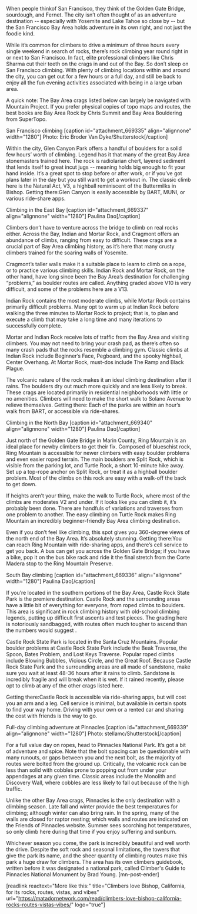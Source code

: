 When people thinkof San Francisco, they think of the Golden Gate Bridge, sourdough, and Fernet. The city isn’t often thought of as an adventure destination -- especially with Yosemite and Lake Tahoe so close by -- but the San Francisco Bay Area holds adventure in its own right, and not just the foodie kind. 

While it’s common for climbers to drive a minimum of three hours every single weekend in search of rocks, there’s rock climbing year round right in or next to San Francisco. In fact, elite professional climbers like Chris Sharma cut their teeth on the crags in and out of the Bay. So don’t sleep on San Francisco climbing. With plenty of climbing locations within and around the city, you can get out for a few hours or a full day, and still be back to enjoy all the fun evening activities associated with being in a large urban area. 

A quick note: The Bay Area crags listed below can largely be navigated with Mountain Project. If you prefer physical copies of topo maps and routes, the best books are Bay Area Rock by Chris Summit and Bay Area Bouldering from SuperTopo. 

San Francisco climbing
[caption id="attachment_669335" align="alignnone" width="1280"] Photo: Eric Broder Van Dyke/Shutterstock[/caption]

Within the city, Glen Canyon Park offers a handful of boulders for a solid few hours’ worth of climbing. Legend has it that many of the great Bay Area stonemasters trained here. The rock is radiolarian chert, layered sediment that lends itself to great incut jugs -- meaning holds big enough to fit your hand inside. It’s a great spot to stop before or after work, or if you’ve got plans later in the day but you still want to get a workout in. The classic climb here is the Natural Act, V3, a highball reminiscent of the Buttermilks in Bishop. Getting there:Glen Canyon is easily accessible by BART, MUNI, or various ride-share apps. 

Climbing in the East Bay 
[caption id="attachment_669337" align="alignnone" width="1280"] Paulina Dao[/caption]

Climbers don’t have to venture across the bridge to climb on real rocks either. Across the Bay, Indian and Mortar Rock, and Cragmont offers an abundance of climbs, ranging from easy to difficult. These crags are a crucial part of Bay Area climbing history, as it’s here that many crusty climbers trained for the soaring walls of Yosemite. 

Cragmont’s taller walls make it a suitable place to learn to climb on a rope, or to practice various climbing skills. Indian Rock and Mortar Rock, on the other hand, have long since been the Bay Area’s destination for challenging “problems,” as boulder routes are called. Anything graded above V10 is very difficult, and some of the problems here are a V13.

Indian Rock contains the most moderate climbs, while Mortar Rock contains primarily difficult problems. Many opt to warm up at Indian Rock before walking the three minutes to Mortar Rock to project; that is, to plan and execute a climb that may take a long time and many iterations to successfully complete. 

Mortar and Indian Rock receive lots of traffic from the Bay Area and visiting climbers. You may not need to bring your crash pad, as there’s often so many crash pads that the rocks resemble a climbing gym. Classic climbs at Indian Rock include Beginner’s Face, Pegboard, and the spooky highball, Center Overhang. At Mortar Rock, must-dos include The Ramp and Black Plague.

The volcanic nature of the rock makes it an ideal climbing destination after it rains. The boulders dry out much more quickly and are less likely to break. These crags are located primarily in residential neighborhoods with little or no amenities. Climbers will need to make the short walk to Solano Avenue to relieve themselves. Getting there: Each of the parks are within an hour’s walk from BART, or accessible via ride-shares.

Climbing in the North Bay
[caption id="attachment_669340" align="alignnone" width="1280"] Paulina Dao[/caption]

Just north of the Golden Gate Bridge in Marin County, Ring Mountain is an ideal place for newby climbers to get their fix. Composed of blueschist rock, Ring Mountain is accessible for newer climbers with easy boulder problems and even easier roped terrain. The main boulders are Split Rock, which is visible from the parking lot, and Turtle Rock, a short 10-minute hike away. Set up a top-rope anchor on Split Rock, or treat it as a highball boulder problem. Most of the climbs on this rock are easy with a walk-off the back to get down. 

If heights aren’t your thing, make the walk to Turtle Rock, where most of the climbs are moderates V2 and under. If it looks like you can climb it, it’s probably been done. There are handfuls of variations and traverses from one problem to another. The easy climbing on Turtle Rock makes Ring Mountain an incredibly beginner-friendly Bay Area climbing destination.

Even if you don’t feel like climbing, this spot gives you 360-degree views of the north end of the Bay Area. It’s absolutely stunning. Getting there:You can reach Ring Mountain with ride-sharing apps, and there’s cell service to get you back. A bus can get you across the Golden Gate Bridge; if you have a bike, pop it on the bus bike rack and ride it the final stretch from the Corte Madera stop to the Ring Mountain Preserve.     

South Bay climbing
[caption id="attachment_669336" align="alignnone" width="1280"] Paulina Dao[/caption]

If you’re located in the southern portions of the Bay Area, Castle Rock State Park is the premiere destination. Castle Rock and the surrounding areas have a little bit of everything for everyone, from roped climbs to boulders. This area is significant in rock climbing history with old-school climbing legends, putting up difficult first ascents and test pieces. The grading here is notoriously sandbagged, with routes often much tougher to ascend than the numbers would suggest . 

Castle Rock State Park is located in the Santa Cruz Mountains. Popular boulder problems at Castle Rock State Park include the Beak Traverse, the Spoon, Bates Problem, and Lost Keys Traverse. Popular roped climbs include Blowing Bubbles, Vicious Circle, and the Great Roof. Because Castle Rock State Park and the surrounding areas are all made of sandstone, make sure you wait at least 48-36 hours after it rains to climb. Sandstone is incredibly fragile and will break when it is wet. If it rained recently, please opt to climb at any of the other crags listed here.

Getting there:Castle Rock is accessible via ride-sharing apps, but will cost you an arm and a leg. Cell service is minimal, but available in certain spots to find your way home. Driving with your own or a rented car and sharing the cost with friends is the way to go.

Full-day climbing adventure at Pinnacles
[caption id="attachment_669339" align="alignnone" width="1280"] Photo: stellamc/Shutterstock[/caption]

For a full value day on ropes, head to Pinnacles National Park. It’s got a bit of adventure and spice. Note that the bolt spacing can be questionable with many runouts, or gaps between you and the next bolt, as the majority of routes were bolted from the ground up. Critically, the volcanic rock can be less than solid with cobbles prone to popping out from under your appendages at any given time. Classic areas include the Monolith and Discovery Wall, where cobbles are less likely to fall out because of the high traffic. 

Unlike the other Bay Area crags, Pinnacles is the only destination with a climbing season. Late fall and winter provide the best temperatures for climbing; although winter can also bring rain. In the spring, many of the walls are closed for raptor nesting; which walls and routes are indicated on the Friends of Pinnacles website. Summer sees scorching hot temperatures, so only climb here during that time if you enjoy suffering and sunburn. 

Whichever season you come, the park is incredibly beautiful and well worth the drive. Despite the soft rock and seasonal limitations, the towers that give the park its name, and the sheer quantity of climbing routes make this park a huge draw for climbers. The area has its own climbers guidebook, written before it was designated a national park, called Climber's Guide to Pinnacles National Monument by Brad Young. [mn-post-ender]

[readlink readtext="More like this:" title="Climbers love Bishop, California, for its rocks, routes, vistas, and vibes"  url="https://matadornetwork.com/read/climbers-love-bishop-california-rocks-routes-vistas-vibes/" logo="true"]